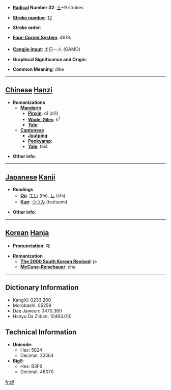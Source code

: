 * '''[[Wiktionary:Chinese radical index| Radical]] Number 32''': [[Wiktionary:Chinese radical index 土|土]]+9 strokes

* '''[[Wiktionary:Chinese total strokes index|Stroke number]]''': [[Wiktionary:Chinese total strokes index 12|12]]

* '''Stroke order''': 

* '''[[Wiktionary:Chinese four corner index|Four-Corner System]]''': 4618<sub>1</sub>

* '''[[Wiktionary:Chinese Cangjie index|Cangjie input]]''': 土日一人 (GAMO)

* '''Graphical Significance and Origin''': 

* '''Common Meaning''': dike

----

== [[Chinese]] [[Hanzi]] ==

* '''Romanizations'''
** '''[[Mandarin]]'''
*** '''[[Pinyin]]''': dī (di1)
*** '''[[Wade-Giles]]''': ti<sup>1</sup>
*** '''[[Yale]]''': 
** '''[[Cantonese]]'''
*** '''[[Jyutping]]''':
*** '''[[Penkyamp]]''': 
*** '''[[Yale]]''': tai4

* '''Other info''': 

----

== [[Japanese]] [[Kanji]] ==

* '''Readings'''
** '''[[On]]''': [[てい]] (tei), [[し]] (shi)
** '''[[Kun]]''': [[つつみ]] (tsutsumi)

* '''Other info''':  

----

== [[Korean]] [[Hanja]] ==

* '''Pronunciation''': 제

* '''Romanization'''
** '''[[The 2000 South Korean Revised Romanization|The 2000 South Korean Revised]]''': je
** '''[[McCune-Reischauer]]''': che

----

== Dictionary Information ==

* KangXi: 0233.200
* Morobashi: 05259
* Dae Jaweon: 0470.360
* Hanyu Da Zidian: 10463.010

== Technical Information ==

* '''Unicode''':
** Hex: 5824
** Decimal: 22564
* '''Big5''':
** Hex: B3F6
** Decimal: 46070

[[fr:堤]]